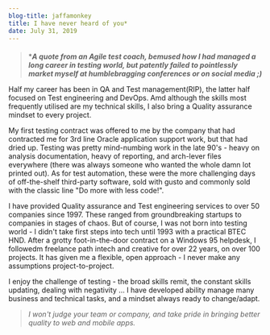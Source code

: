 ```yaml
---
blog-title: jaffamonkey
title: I have never heard of you*
date: July 31, 2019
---
```

####
> ***_A quote from an Agile test coach, bemused how I had managed a long career in testing world, but patently failed to pointlessly market myself at humblebragging conferences or on social media ;)_**

Half my career has been in QA and Test management(RIP), the latter half focused on Test engineering and DevOps.  Amd although the skills most frequently utilised are my technical skills, I also bring a Quality assurance mindset to every project. 

My first testing contract was offered to me by the company that had contracted me for 3rd line Oracle application support work, but that had dried up.  Testing was pretty mind-numbing work in the late 90's - heavy on analysis documentation, heavy of reporting, and arch-lever files everywhere (there was always someone who wanted the whole damn lot printed out). As for test automation, these were the more challenging days of off-the-shelf third-party software, sold with gusto and commonly sold with the classic line "Do more with less code!". 

I have provided Quality assurance and Test engineering services to over 50 companies since 1997. These ranged from groundbreaking startups to companies in stages of chaos. But of course, I was not born into testing world - I didn't take first steps into tech until 1993 with a practical BTEC HND. After a grotty foot-in-the-door contract on a Windows 95 helpdesk, I followedm freelance path intech and creative for over 22 years, on over 100 projects. It has given me a flexible, open approach - I never make any assumptions project-to-project.  

I enjoy the challenge of testing - the broad skills remit, the constant skills updating, dealing with negativity ... I have developed ability manage many business and technical tasks, and a mindset always ready to change/adapt. 

> _I won't judge your team or company, and take pride in bringing better quality to web and mobile apps._

